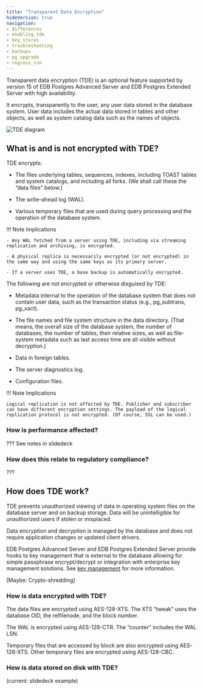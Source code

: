 ```yaml
---
title: "Transparent Data Encryption"
hideVersion: true
navigation:
- differences
- enabling_tde
- key_stores
- troubleshooting
- backups
- pg_upgrade
- regress_run
---
```



Transparent data encryption (TDE) is an optional feature supported by version 15 of EDB Postgres Advanced Server and EDB Postgres Extended Server with high availability. 

It encrypts, transparently to the user, any user data stored in the database system. User data includes the actual data stored in tables and other objects, as well as system catalog data such as the names of objects.

![TDE diagram](/images/tde1.png)

## What is and is not encrypted with TDE?

TDE encrypts:

- The files underlying tables, sequences, indexes, including TOAST tables and system catalogs, and including all forks. (We shall call these the “data files” below.)

- The write-ahead log (WAL). 

- Various temporary files that are used during query processing and the operation of the database system.

!!! Note Implications

    - Any WAL fetched from a server using TDE, including via streaming replication and archiving, is encrypted.

    - A physical replica is necessarily encrypted (or not encrypted) in the same way and using the same keys as its primary server.

    - If a server uses TDE, a base backup is automatically encrypted. 


The following are not encrypted or otherwise disguised by TDE:

- Metadata internal to the operation of the database system that does not contain user data, such as the transaction status (e.g., pg_subtrans, pg_xact).

- The file names and file system structure in the data directory. (That means, the overall size of the database system, the number of databases, the number of tables, their relative sizes, as well as file-system metadata such as last access time are all visible without decryption.)

- Data in foreign tables.

- The server diagnostics log.

- Configuration files.

!!! Note Implications

    Logical replication is not affected by TDE. Publisher and subscriber can have different encryption settings. The payload of the logical replication protocol is not encrypted. (Of course, SSL can be used.)

### How is performance affected? 

??? See notes in slidedeck

### How does this relate to regulatory compliance?

???

## How does TDE work?

TDE prevents unauthorized viewing of data in operating system files on the database server and on backup storage. Data will be unintelligible for unauthorized users if stolen or misplaced.

Data encryption and decryption is managed by the database and does not require application changes or updated client drivers.

EDB Postgres Advanced Server and EDB Postgres Extended Server provide hooks to key management that is external to the database allowing for simple passphrase encrypt/decrypt or integration with enterprise key management solutions. See [key management](/key_stores) for more information.

[Maybe: Crypto-shredding]

### How is data encrypted with TDE? 

The data files are encrypted using AES-128-XTS. The XTS “tweak” uses the database OID, the relfilenode, and the block number.

The WAL is encrypted using AES-128-CTR. The “counter” includes the WAL LSN.

Temporary files that are accessed by block are also encrypted using AES-128-XTS. Other temporary files are encrypted using AES-128-CBC.

### How is data stored on disk with TDE?

(current: slidedeck example)
















